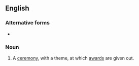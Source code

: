 {{also|award-ceremony}}
==English==

===Alternative forms===
* {{l|en|awards ceremony}}

===Noun===
{{en-noun|award ceremonies}}

# A [[ceremony]], with a theme, at which [[award]]s are given out.